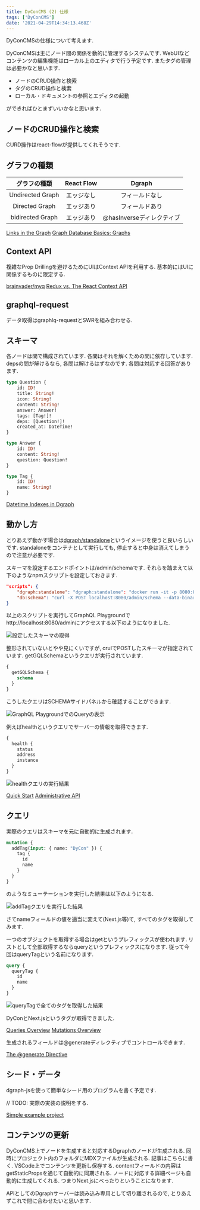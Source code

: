 ```yaml
---
title: DyConCMS (2) 仕様
tags: ['DyConCMS']
date: '2021-04-29T14:34:13.468Z'
---
```


DyConCMSの仕様について考えます.<!-- sep -->

DyConCMSは主にノード間の関係を動的に管理するシステムです.
WebUIなどコンテンツの編集機能はローカル上のエディタで行う予定です. またタグの管理は必要かなと思います.

* ノードのCRUD操作と検索
* タグのCRUD操作と検索
* ローカル・ドキュメントの参照とエディタの起動

ができればひとまずいいかなと思います.

## ノードのCRUD操作と検索

CURD操作はreact-flowが提供してくれそうです. 

## グラフの種類

| グラフの種類 | React Flow | Dgraph |
| :---: | :---: | :---: |
| Undirected Graph | エッジなし | フィールドなし |
| Directed Graph | エッジあり | フィールドあり |
| bidirected Graph | エッジあり | @hasInverseディレクティブ |

[Links in the Graph](https://dgraph.io/docs/graphql/schema/graph-links/)
[Graph Database Basics: Graphs](https://dgraph.io/blog/post/graph-basics/)

## Context API

複雑なProp Drillingを避けるためにUIはContext APIを利用する. 基本的にはUIに関係するものに限定する.

[brainvader/myq](https://github.com/brainvader/myq)
[Redux vs. The React Context API](https://daveceddia.com/context-api-vs-redux/)

## graphql-request

データ取得はgraphlq-requestとSWRを組み合わせる.

## スキーマ

各ノードは問で構成されています. 各問はそれを解くための問に依存しています.
depsの問が解けるなら, 各問は解けるはずなのです.
各問は対応する回答があります.

```graphql
type Question {
    id: ID!
    title: String!
    icon: String!
    content: String!
    answer: Answer!
    tags: [Tag!]!
    deps: [Question!]!
    created_at: DateTime!
}

type Answer {
    id: ID!
    content: String!
    question: Question!
}

type Tag {
    id: ID!
    name: String!
}
```

[Datetime Indexes in Dgraph ](https://dgraph.io/blog/post/datetime-indexes-dgraph/)

## 動かし方

とりあえず動かす場合は[dgraph/standalone](https://hub.docker.com/r/dgraph/standalone)というイメージを使うと良いらしいです.
standaloneをコンテナとして実行しても, 停止すると中身は消えてしまうので注意が必要です.

スキーマを設定するエンドポイントは/admin/schemaです. それらを踏まえて以下のようなnpmスクリプトを設定しておきます.

```json
"scripts": {
    "dgraph:standalone": "dgraph:standalone": "docker run -it -p 8080:8080 dgraph/standalone:main",
    "db:schema": "curl -X POST localhost:8080/admin/schema --data-binary '@schema.graphql'"
}
```

以上のスクリプトを実行してGraphQL Playgroundでhttp://localhost:8080/adminにアクセスする以下のようになりました.

![設定したスキーマの取得](/static/posts/2021/04/29/819346_001.png)

整形されていないとやや見にくいですが, crulでPOSTしたスキーマが指定されています.
getGQLSchemaというクエリが実行されています.

```graphql
{
  getGQLSchema {
    schema
  }
}
```

こうしたクエリはSCHEMAサイドパネルから確認することができます.

![GraphQL PlaygroundでのQueryの表示](/static/posts/2021/04/29/819346_002.png)

例えばhealthというクエリでサーバーの情報を取得できます.

```graphql
{
  health {
    status
    address
    instance
  }
}
```

![healthクエリの実行結果](/static/posts/2021/04/29/819346_003.png)


[Quick Start](https://dgraph.io/docs/graphql/quick-start/)
[Administrative API](https://dgraph.io/docs/graphql/admin)

## クエリ

実際のクエリはスキーマを元に自動的に生成されます.

```graphql
mutation {
  addTag(input: { name: "DyCon" }) {
    tag {
      id
      name
    }
  }
}
```

のようなミューテーションを実行した結果は以下のようになる.

![addTagクエリを実行した結果](/static/posts/2021/04/29/819346_004.png)

さてnameフィールドの値を適当に変えて(Next.js等)て, すべてのタグを取得してみます.

一つのオブジェクトを取得する場合はgetというプレフィックスが使われます.
リストとして全部取得するならqueryというプレフィックスになります.
従って今回はqueryTagという名前になります.

```graphql
query {
  queryTag {
    id
    name
  }
}
```

![queryTagで全てのタグを取得した結果](/static/posts/2021/04/29/819346_004.png)

DyConとNext.jsというタグが取得できました.

[Queries Overview](https://dgraph.io/docs/graphql/queries/queries-overview/)
[Mutations Overview](https://dgraph.io/docs/graphql/mutations/mutations-overview/)

生成されるフィールドは@generateディレクティブでコントロールできます.

[The @generate Directive](https://dgraph.io/docs/graphql/schema/generate/#sidebar)

## シード・データ

dgraph-jsを使って簡単なシード用のプログラムを書く予定です.

// TODO: 実際の実装の説明をする.

[Simple example project](https://github.com/dgraph-io/dgraph-js/tree/master/examples/simple)

## コンテンツの更新

DyConCMS上でノードを生成すると対応するDgraphのノードが生成される.
同時にプロジェクト内のフォルダにMDXファイルが生成される. 記事はこちらに書く.
VSCode上でコンテンツを更新し保存する.
contentフィールドの内容はgetStaticPropsを通じて自動的に同期される.
ノードに対応する詳細ページも自動的に生成してくれる.
つまりNext.jsにべったりということになります.

APIとしてのDgraphサーバーは読み込み専用として切り離されるので, とりあえずこれで間に合わせたいと思います.

